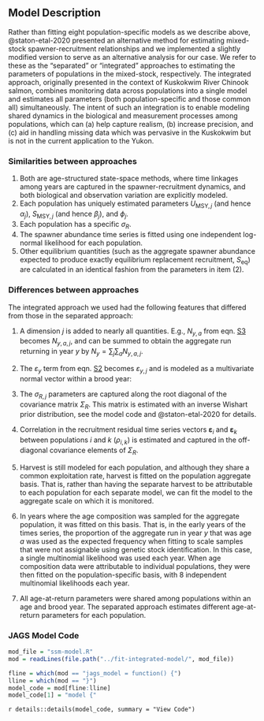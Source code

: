 ## Model Description {#alt-ssm-description}

Rather than fitting eight population-specific models as we describe above, @staton-etal-2020 presented an alternative method for estimating mixed-stock spawner-recruitment relationships and we implemented a slightly modified version to serve as an alternative analysis for our case. We refer to these as the "separated" or "integrated" approaches to estimating the parameters of populations in the mixed-stock, respectively. The integrated approach, originally presented in the context of Kuskokwim River Chinook salmon, combines monitoring data across populations into a single model and estimates all parameters (both population-specific and those common all) simultaneously. The intent of such an integration is to enable modeling shared dynamics in the biological and measurement processes among populations, which can (a) help capture realism, (b) increase precision, and (c) aid in handling missing data which was pervasive in the Kuskokwim but is not in the current application to the Yukon.

### Similarities between approaches

1.  Both are age-structured state-space methods, where time linkages among years are captured in the spawner-recruitment dynamics, and both biological and observation variation are explicitly modeled.
2.  Each population has uniquely estimated parameters $U_{\mathrm{MSY},j}$ (and hence $\alpha_j$), $S_{\mathrm{MSY},j}$ (and hence $\beta_j$), and $\phi_j$.
3.  Each population has a specific $\sigma_R$.
4.  The spawner abundance time series is fitted using one independent log-normal likelihood for each population.
5.  Other equilibrium quantities (such as the aggregate spawner abundance expected to produce exactly equilibrium replacement recruitment, $S_{\mathrm{eq}}$) are calculated in an identical fashion from the parameters in item (2).

### Differences between approaches

The integrated approach we used had the following features that differed from those in the separated approach:

1.  A dimension $j$ is added to nearly all quantities. E.g., $N_{y,a}$ from eqn. [S3](#apportion-R) becomes $N_{y,a,j}$, and can be summed to obtain the aggregate run returning in year $y$ by $N_y =\sum_j\sum_aN_{y,a,j}$.

2.  The $\varepsilon_y$ term from eqn. [S2](#eq-residuals) becomes $\varepsilon_{y,j}$ and is modeled as a multivariate normal vector within a brood year:

    \begin{equation}
    \boldsymbol{\varepsilon}_{y} \sim \mathcal{MVN}\left(\mathbf{0}, \Sigma_R\right)
    \end{equation}

3.  The $\sigma_{R,j}$ parameters are captured along the root diagonal of the covariance matrix $\Sigma_R$. This matrix is estimated with an inverse Wishart prior distribution, see the model code and @staton-etal-2020 for details.

4.  Correlation in the recruitment residual time series vectors $\boldsymbol{\varepsilon}_i$ and $\boldsymbol{\varepsilon}_k$ between populations $i$ and $k$ ($\rho_{i,k}$) is estimated and captured in the off-diagonal covariance elements of $\Sigma_R$.

5.  Harvest is still modeled for each population, and although they share a common exploitation rate, harvest is fitted on the population aggregate basis. That is, rather than having the separate harvest to be attributable to each population for each separate model, we can fit the model to the aggregate scale on which it is monitored.

6.  In years where the age composition was sampled for the aggregate population, it was fitted on this basis. That is, in the early years of the times series, the proportion of the aggregate run in year $y$ that was age $a$ was used as the expected frequency when fitting to scale samples that were not assignable using genetic stock identification. In this case, a single multinomial likelihood was used each year. When age composition data were attributable to individual populations, they were then fitted on the population-specific basis, with 8 independent multinomial likelihoods each year.

7.  All age-at-return parameters were shared among populations within an age and brood year. The separated approach estimates different age-at-return parameters for each population.

### JAGS Model Code

```r
mod_file = "ssm-model.R"
mod = readLines(file.path("../fit-integrated-model/", mod_file))

fline = which(mod == "jags_model = function() {")
lline = which(mod == "}")
model_code = mod[fline:lline]
model_code[1] = "model {"
```

`r details::details(model_code, summary = "View Code")`
